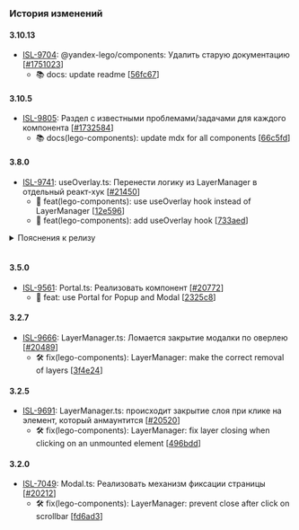 ### История изменений

#### 3.10.13
- [ISL-9704](https://st.yandex-team.ru/ISL-9704): @yandex-lego/components: Удалить старую документацию [[#1751023](https://a.yandex-team.ru/review/1751023)]
  - 📚 docs: update readme [[56fc67](https://github.yandex-team.ru/search-interfaces/frontend/commit/56fc67984ff681c3ade222be6c306d95b556dc46)]


#### 3.10.5
- [ISL-9805](https://st.yandex-team.ru/ISL-9805): Раздел с известными проблемами/задачами для каждого компонента [[#1732584](https://a.yandex-team.ru/review/1732584)]
  - 📚 docs(lego-components): update mdx for all components [[66c5fd](https://github.yandex-team.ru/search-interfaces/frontend/commit/66c5fd12bba1e1a3ec46d6f8e6717844ba17b40e)]


#### 3.8.0
- [ISL-9741](https://st.yandex-team.ru/ISL-9741): useOverlay.ts: Перенести логику из LayerManager в отдельный реакт-хук [[#21450](https://github.yandex-team.ru/search-interfaces/frontend/pull/21450)]
  - 🚀 feat(lego-components): use useOverlay hook instead of LayerManager [[12e596](https://github.yandex-team.ru/search-interfaces/frontend/commit/12e5967f6ebe25d6fecd078d3ef62fadbeb4f553)]
  - 🚀 feat(lego-components): add useOverlay hook [[733aed](https://github.yandex-team.ru/search-interfaces/frontend/commit/733aed37713b6e6d9ca23708819e9e910d1e9c2e)]

<details>
    <summary>Пояснения к релизу</summary>

### LayerManager

Компонент `LayerManager` помечен как устаревший и будет удален в следующем мажорном релизе. Вместо него теперь следует использовать React-хук `useOverlay`.

### useOverlay

Добавлен новый React-хук `useOverlay`, который содержит в себе логику, которая была в компоненте `LayerManager`. Благодаря этому в дереве компонентов `React` теперь не содержится лишняя информация в виде компонента `LayerManager`, а использование данного функционала стало проще.

**Пример использования**

```tsx
import React, { useRef, useState, useMemo } from 'react';
import { useOverlay, OnClose } from '@yandex-lego/components/useOverlay';

export interface ModalProps {
  visible?: boolean;
  onClose?: OnClose;
}

const Modal: FC<ModalProps> = (props) => {
  const { visible, onClose, children } = props;
  const hostRef = useRef(null);

  useOverlay({ visible, onClose, essentialRefs: [hostRef] });

  return <div ref={hostRef}>{children}</div>;
}
```

Также были добавлены некоторые оптимизации подписок на DOM-события. Раньше каждый экземпляр подписывался на глобальные события документа.
Теперь подписка происходит в момент, когда в стек добавляется первый слой, а отписка - когда удаляется последний слой из стека.

</details>
<br />

#### 3.5.0
- [ISL-9561](https://st.yandex-team.ru/ISL-9561): Portal.ts: Реализовать компонент [[#20772](https://github.yandex-team.ru/search-interfaces/frontend/pull/20772)]
  - 🚀 feat: use Portal for Popup and Modal [[2325c8](https://github.yandex-team.ru/search-interfaces/frontend/commit/2325c81f847c8b65e29ddc1dbe8dd5218e09b548)]


#### 3.2.7
- [ISL-9666](https://st.yandex-team.ru/ISL-9666): LayerManager.ts: Ломается закрытие модалки по оверлею [[#20489](https://github.yandex-team.ru/search-interfaces/frontend/pull/20489)]
  - 🛠 fix(lego-components): LayerManager: make the correct removal of layers [[3f4e24](https://github.yandex-team.ru/search-interfaces/frontend/commit/3f4e243ec40a12392e8c61f0e278b42e5c4d0c3b)]


#### 3.2.5
- [ISL-9691](https://st.yandex-team.ru/ISL-9691): LayerManager.ts: происходит закрытие слоя при клике на элемент, который анмаунтится [[#20520](https://github.yandex-team.ru/search-interfaces/frontend/pull/20520)]
  - 🛠 fix(lego-components): LayerManager: fix layer closing when clicking on an unmounted element [[496bdd](https://github.yandex-team.ru/search-interfaces/frontend/commit/496bdd52c08a7f8392e68563597eac836908868a)]


#### 3.2.0
- [ISL-7049](https://st.yandex-team.ru/ISL-7049): Modal.ts: Реализовать механизм фиксации страницы [[#20212](https://github.yandex-team.ru/search-interfaces/frontend/pull/20212)]
  - 🛠 fix(lego-components): LayerManager: prevent close after click on scrollbar [[fd6ad3](https://github.yandex-team.ru/search-interfaces/frontend/commit/fd6ad35e33b6878f03d525f437952bda779e3b35)]
